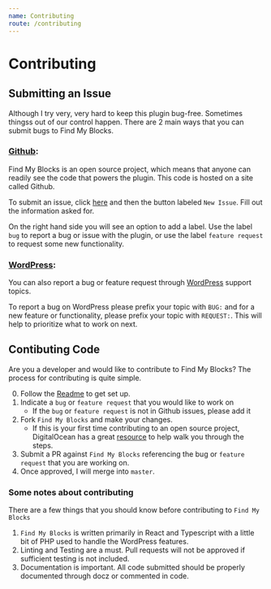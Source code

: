 ```yaml
---
name: Contributing
route: /contributing
---
```


# Contributing

## Submitting an Issue

Although I try very, very hard to keep this plugin bug-free. Sometimes thingss
out of our control happen. There are 2 main ways that you can submit bugs to 
Find My Blocks.

### [Github](https://github.com/eddysims/find-my-blocks/issues): 

Find My Blocks is an open source project, which means that anyone can readily
see the code that powers the plugin. This code is hosted on a site called 
Github.

To submit an issue, click 
[here](https://github.com/eddysims/find-my-blocks/issues) and then the button
labeled `New Issue`. Fill out the information asked for. 

On the right hand side you will see an option to add a label. Use the label
`bug` to report a bug or issue with the plugin, or use the label
`feature request` to request some new functionality.

### [WordPress](https://wordpress.org/support/plugin/find-my-blocks/):

You can also report a bug or feature request through
[WordPress](https://wordpress.org/support/plugin/find-my-blocks/) support
topics. 

To report a bug on WordPress please prefix your topic with `BUG:` and for a new
feature or functionality, please prefix your topic with `REQUEST:`. This will
help to prioritize what to work on next.

## Contibuting Code

Are you a developer and would like to contribute to Find My Blocks? The process
for contributing is quite simple.

0. Follow the [Readme](https://github.com/eddysims/find-my-blocks/) to get set
up.
1. Indicate a `bug` or `feature request` that you would like to work on
    - If the `bug` or `feature request` is not in Github issues, please add it
2. Fork `Find My Blocks` and make your changes.
    - If this is your first time contributing to an open source project,
    DigitalOcean has a great 
    [resource](https://www.digitalocean.com/community/tutorials/how-to-create-a-pull-request-on-github)
    to help walk you through the steps.
3. Submit a PR against `Find My Blocks` referencing the bug or 
`feature request` that you are working on.
4. Once approved, I will merge into `master`.

### Some notes about contributing

There are a few things that you should know before contributing to `Find My Blocks`

1. `Find My Blocks` is written primarily in React and Typescript with a little
bit of PHP used to handle the WordPress features.
2. Linting and Testing are a must. Pull requests will not be approved if
sufficient testing is not included.
3. Documentation is important. All code submitted should be properly documented
through docz or commented in code.
